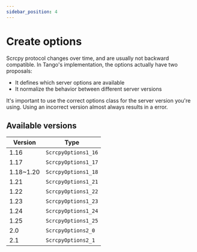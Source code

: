 ```yaml
---
sidebar_position: 4
---
```


# Create options

Scrcpy protocol changes over time, and are usually not backward compatible. In Tango's implementation, the options actually have two proposals:

* It defines which server options are available
* It normalize the behavior between different server versions

It's important to use the correct options class for the server version you're using. Using an incorrect version almost always results in a error.

## Available versions

| Version   | Type                |
| --------- | ------------------- |
| 1.16      | `ScrcpyOptions1_16` |
| 1.17      | `ScrcpyOptions1_17` |
| 1.18~1.20 | `ScrcpyOptions1_18` |
| 1.21      | `ScrcpyOptions1_21` |
| 1.22      | `ScrcpyOptions1_22` |
| 1.23      | `ScrcpyOptions1_23` |
| 1.24      | `ScrcpyOptions1_24` |
| 1.25      | `ScrcpyOptions1_25` |
| 2.0       | `ScrcpyOptions2_0`  |
| 2.1       | `ScrcpyOptions2_1`  |
